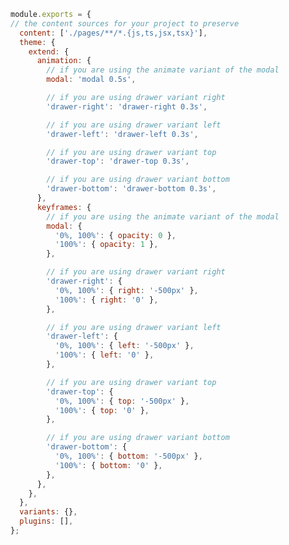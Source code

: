 ```js
module.exports = {
// the content sources for your project to preserve
  content: ['./pages/**/*.{js,ts,jsx,tsx}'],
  theme: {
    extend: {
      animation: {
        // if you are using the animate variant of the modal
        modal: 'modal 0.5s',

        // if you are using drawer variant right
        'drawer-right': 'drawer-right 0.3s',

        // if you are using drawer variant left
        'drawer-left': 'drawer-left 0.3s',

        // if you are using drawer variant top
        'drawer-top': 'drawer-top 0.3s',

        // if you are using drawer variant bottom
        'drawer-bottom': 'drawer-bottom 0.3s',
      },
      keyframes: {
        // if you are using the animate variant of the modal
        modal: {
          '0%, 100%': { opacity: 0 },
          '100%': { opacity: 1 },
        },

        // if you are using drawer variant right
        'drawer-right': {
          '0%, 100%': { right: '-500px' },
          '100%': { right: '0' },
        },

        // if you are using drawer variant left
        'drawer-left': {
          '0%, 100%': { left: '-500px' },
          '100%': { left: '0' },
        },

        // if you are using drawer variant top
        'drawer-top': {
          '0%, 100%': { top: '-500px' },
          '100%': { top: '0' },
        },

        // if you are using drawer variant bottom
        'drawer-bottom': {
          '0%, 100%': { bottom: '-500px' },
          '100%': { bottom: '0' },
        },
      },
    },
  },
  variants: {},
  plugins: [],
};
```
